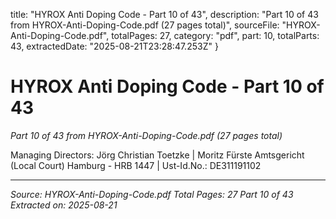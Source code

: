   title: "HYROX Anti Doping Code - Part 10 of 43",
  description: "Part 10 of 43 from HYROX-Anti-Doping-Code.pdf (27 pages total)",
  sourceFile: "HYROX-Anti-Doping-Code.pdf",
  totalPages: 27,
  category: "pdf",
  part: 10,
  totalParts: 43,
  extractedDate: "2025-08-21T23:28:47.253Z"
}

# HYROX Anti Doping Code - Part 10 of 43

*Part 10 of 43 from HYROX-Anti-Doping-Code.pdf (27 pages total)*

Managing Directors: Jörg Christian Toetzke | Moritz Fürste
Amtsgericht (Local Court) Hamburg - HRB 1447 | Ust-Id.No.: DE311191102

---

*Source: HYROX-Anti-Doping-Code.pdf*
*Total Pages: 27*
*Part 10 of 43*
*Extracted on: 2025-08-21*
